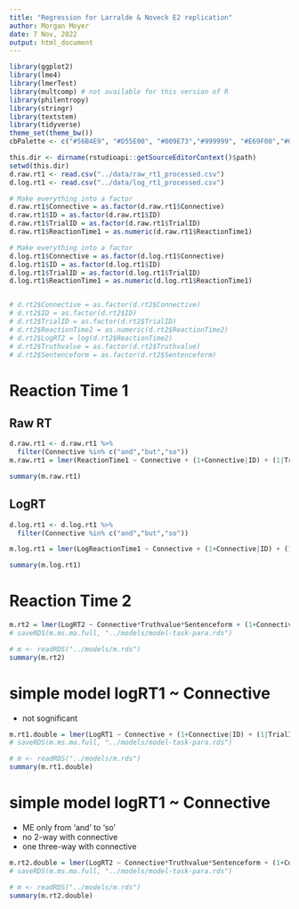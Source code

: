 ```yaml
---
title: "Regression for Larralde & Noveck E2 replication"
author: Morgan Moyer
date: 7 Nov, 2022
output: html_document
---
```


```r
library(ggplot2)
library(lme4)
library(lmerTest)
library(multcomp) # not available for this version of R
library(philentropy)
library(stringr)
library(textstem)
library(tidyverse)
theme_set(theme_bw())
cbPalette <- c("#56B4E9", "#D55E00", "#009E73","#999999", "#E69F00","#009E73","#56B4E9", "#D55E00", "#009E73","#999999", "#E69F00","#009E73","#56B4E9", "#D55E00", "#009E73","#999999", "#E69F00","#009E73","#56B4E9", "#D55E00", "#009E73","#999999", "#E69F00","#009E73")
```

```r
this.dir <- dirname(rstudioapi::getSourceEditorContext()$path)
setwd(this.dir)
d.raw.rt1 <- read.csv("../data/raw_rt1_processed.csv")
d.log.rt1 <- read.csv("../data/log_rt1_processed.csv")
```



```r

# Make everything into a factor
d.raw.rt1$Connective = as.factor(d.raw.rt1$Connective)
d.raw.rt1$ID = as.factor(d.raw.rt1$ID)
d.raw.rt1$TrialID = as.factor(d.raw.rt1$TrialID)
d.raw.rt1$ReactionTime1 = as.numeric(d.raw.rt1$ReactionTime1)

# Make everything into a factor
d.log.rt1$Connective = as.factor(d.log.rt1$Connective)
d.log.rt1$ID = as.factor(d.log.rt1$ID)
d.log.rt1$TrialID = as.factor(d.log.rt1$TrialID)
d.log.rt1$ReactionTime1 = as.numeric(d.log.rt1$ReactionTime1)


# d.rt2$Connective = as.factor(d.rt2$Connective)
# d.rt2$ID = as.factor(d.rt2$ID)
# d.rt2$TrialID = as.factor(d.rt2$TrialID)
# d.rt2$ReactionTime2 = as.numeric(d.rt2$ReactionTime2)
# d.rt2$LogRT2 = log(d.rt2$ReactionTime2)
# d.rt2$Truthvalue = as.factor(d.rt2$Truthvalue)
# d.rt2$Sentenceform = as.factor(d.rt2$Sentenceform)

```


# Reaction Time 1
## Raw RT

```r
d.raw.rt1 <- d.raw.rt1 %>% 
  filter(Connective %in% c("and","but","so"))
m.raw.rt1 = lmer(ReactionTime1 ~ Connective + (1+Connective|ID) + (1|TrialID), data=d.raw.rt1)

summary(m.raw.rt1)

```

## LogRT
```r
d.log.rt1 <- d.log.rt1 %>% 
  filter(Connective %in% c("and","but","so"))

m.log.rt1 = lmer(LogReactionTime1 ~ Connective + (1+Connective|ID) + (1|TrialID), data=d.log.rt1)

summary(m.log.rt1)

```


# Reaction Time 2

```r

m.rt2 = lmer(LogRT2 ~ Connective*Truthvalue*Sentenceform + (1+Connective+Truthvalue+Sentenceform|ID) + (1|TrialID), data=d.rt2)
# saveRDS(m.ms.ma.full, "../models/model-task-para.rds")

# m <- readRDS("../models/m.rds")
summary(m.rt2)

```


# simple model logRT1 ~ Connective
- not sognificant
```r

m.rt1.double = lmer(LogRT1 ~ Connective + (1+Connective|ID) + (1|TrialID), data=d.rt1.double)
# saveRDS(m.ms.ma.full, "../models/model-task-para.rds")

# m <- readRDS("../models/m.rds")
summary(m.rt1.double)

```


# simple model logRT1 ~ Connective
- ME only from 'and' to 'so'
- no 2-way with connective
- one three-way with connective
```r
m.rt2.double = lmer(LogRT2 ~ Connective*Truthvalue*Sentenceform + (1+Connective+Truthvalue+Sentenceform|ID) + (1|TrialID), data=d.rt2.double)
# saveRDS(m.ms.ma.full, "../models/model-task-para.rds")

# m <- readRDS("../models/m.rds")
summary(m.rt2.double)

```
